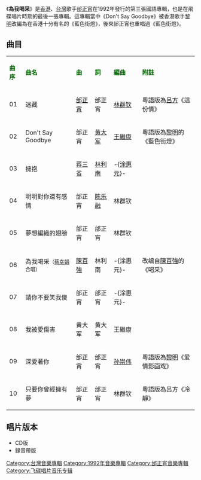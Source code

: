 {{unreferenced|time=2010-11-27T01:30:25+00:00}}
{{Album infobox | <!-- See Wikipedia:WikiProject_Albums -->
|  Name        = 為我喝采
|  Type        = [[專輯|專輯]]
|  Artist      = [[邰正宵|邰正宵]]
|  Cover       = 邰正宵 為我喝采.jpg
|  Released    = 1992年8月11日
|  Recorded    = 1992年
|  Genre       = [[華語流行音樂|華語流行音樂]]
|  Length      = 45分24秒
|  Label       = [[飛碟唱片|飛碟唱片]]
|  Producer    = [[邰正宵|邰正宵]]（1、3、4、5、7、9、10）
[[黄大军|黄大军]]（2、8）
[[林利南|林利南]]（6）
|  Reviews     =
|  Last album  = [[痴心的我_(邰正宵專輯)|痴心的我]]<br>（1990年）
|  This album  = '''為我喝采'''<br>（1992年）
|  Next album  = [[找一個字代替|找一個字代替]]<br>（1993年）
}}

《'''為我喝采'''》是[[香港|香港]]、[[台灣|台灣]]歌手[[邰正宵|邰正宵]]在1992年發行的第三張國語專輯，也是在飛碟唱片時期的最後一張專輯。這專輯當中《Don't Say Goodbye》被香港歌手[[黎明|黎明]]改編為在香港十分有名的《藍色街燈》，後來邰正宵也重唱過《藍色街燈》。

== 曲目 ==
{| class="wikitable"
|-
| <font color=darkgreen>'''曲序'''</font> || <font color=darkgreen>'''曲名'''</font> || <font color=darkgreen>'''曲'''</font> || <font color=green>'''詞'''</font> || <font color=darkgreen>'''編曲'''</font> || <font color=darkgreen>'''附註'''</font>
|-
| 01 || 迷藏 || [[邰正宵|邰正宵]] || 邰正宵 || [[林群钦|林群钦]] || 粵語版為[[呂方|呂方]]《這份情》
|-
| 02 || Don't Say Goodbye || 邰正宵 || [[黄大军|黄大军]] || [[王繼康|王繼康]] || 粵語版為[[黎明|黎明]]的《藍色街燈》
|-
| 03 || 擁抱 || [[蒋三省|蒋三省]] || [[林利南|林利南]] || -{[[涂惠元|涂惠元]]}- ||
|-
| 04 || 明明對你還有感情 || 邰正宵 || [[陈乐融|陈乐融]] || 林群钦 || 
|-
| 05 || 夢想編織的翅膀 || 邰正宵 || 邰正宵 || 林群钦 || 
|-
| 06 || 為我喝采<small>（[[蔡幸娟|蔡幸娟]]合唱）</small> || [[陳百強|陳百強]] || 林利南 || -{涂惠元}- || 改编自[[陳百強|陳百強]]的《喝采》
|-
| 07 || 請你不要笑我傻 || 邰正宵 || 邰正宵 || -{涂惠元}- || 
|-
| 08 || 我被愛傷害 || 黄大军 || 黄大军 || 王繼康 || 
|-
| 09 || 深愛著你 || 邰正宵 || 邰正宵 || [[孙崇伟|孙崇伟]] || 粵語版為[[黎明|黎明]]《爱情影画戏》
|-
| 10 || 只要你曾經擁有夢 || 邰正宵 || 邰正宵 || 林群钦 || 粵語版為呂方《冷靜》
|}

==唱片版本==
*CD版 
*錄音帶版

{{邰正宵}}

[[Category:台灣音樂專輯|Category:台灣音樂專輯]]
[[Category:1992年音樂專輯|Category:1992年音樂專輯]]
[[Category:邰正宵音樂專輯|Category:邰正宵音樂專輯]]
[[Category:飞碟唱片音乐专辑|Category:飞碟唱片音乐专辑]]